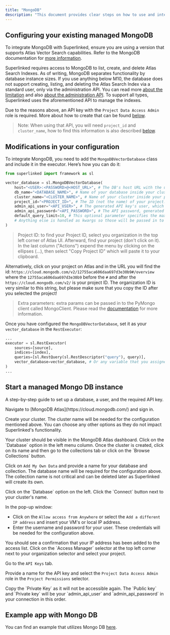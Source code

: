 ```yaml
---
title: "MongoDB"
description: "This document provides clear steps on how to use and integrate MongoDB with Superlinked."
---
```


## Configuring your existing managed MongoDB

To integrate MongoDB with Superlinked, ensure you are using a version that supports Atlas Vector Search capabilities. Refer to the MongoDB documentation for [more information](https://www.mongodb.com/docs/atlas/atlas-vector-search/vector-search-overview/).

Superlinked requires access to MongoDB to list, create, and delete Atlas Search Indexes. As of writing, MongoDB separates functionality by database instance sizes. If you use anything below M10, the database does not support creating, listing, and deleting the Atlas Search Index via a standard user, only via the administration API. You can read more [about the limitation](https://www.mongodb.com/docs/atlas/atlas-vector-search/vector-search-type/) and also [about the administration API](https://www.mongodb.com/docs/atlas/configure-api-access/). To support all types, Superlinked uses the aforementioned API to manage the indexes.

Due to the reasons above, an API key with the `Project Data Access Admin` role is required. More about how to create that can be found [below](#start-a-managed-mongo-db-instance).

> Note: When using that API, you will need `project_id` and `cluster_name`, how to find this information is also described [below](#start-a-managed-mongo-db-instance).

## Modifications in your configuration

To integrate MongoDB, you need to add the `MongoDBVectorDatabase` class and include it in the executor. Here’s how you can do it:

```python
from superlinked import framework as sl

vector_database = sl.MongoDBVectorDatabase(
    host="<USER>:<PASSWORD>@<HOST_URL>", # The DB's host URL with the username and password.
    db_name="<DATABASE_NAME>", # Name of your database inside your cluster. You need to create it, the system won't do it automatically.
    cluster_name="<CLUSTER_NAME>", # Name of your cluster inside your project.
    project_id="<PROJECT_ID>", # The ID (not the name) of your project. To see how to find it, read the note below this box.
    admin_api_user="<API_USER>", # The generated API key's user, which called public key on MongoDB Atlas.
    admin_api_password="<API_PASSWORD>", # The API password, generated by MongoDB Atlas, they reference it on Atlas as private key.
    default_query_limit=10, # This optional parameter specifies the maximum number of query results returned. If not set, it defaults to 10.
    # Anything else is handled as kwargs so those will be passed in to the MongoClient. Read more about the possible parameters below.
)
```

> Project ID: to find your Project ID, select you organization in the top left corner of Atlas UI. Afterward, find your project (don't click on it). In the last column ("Actions") expend the menu by clicking on the ellipses (...), then select "Copy Project ID" which will paste it to your clipboard.

Alternatively, click on your project on Atlas and in the URL you will find the id: `https://cloud.mongodb.com/v2/12755aca606daa697d3e30b9#/overview` where the `12755aca606daa697d3e30b9` before the `#` and after the `https://cloud.mongodb.com/v2/` is your project ID. The organization ID is very similar to this string, but please make sure that you copy the ID after you selected the project!

> Extra parameters: extra params can be passed in to the PyMongo client called MongoClient. Please read the [documentation](https://pymongo.readthedocs.io/en/stable/api/pymongo/mongo_client.html#pymongo.mongo_client.MongoClient) for more information.

Once you have configured the `MongoDBVectorDatabase`, set it as your `vector_database` in the `RestExecutor`:

```python
...
executor = sl.RestExecutor(
    sources=[source],
    indices=[index],
    queries=[sl.RestQuery(sl.RestDescriptor("query"), query)],
    vector_database=vector_database, # Or any variable that you assigned your `MongoDBVectorDatabase`.
)
...
```

## Start a managed Mongo DB instance

A step-by-step guide to set up a database, a user, and the required API key.

<Steps>
<Step title="Set up MongoDB Atlas account and create cluster">
  Navigate to [MongoDB Atlas](https://cloud.mongodb.com/) and sign in.
  
  Create your cluster. The cluster name will be needed for the configuration mentioned above. You can choose any other options as they do not impact Superlinked's functionality.
  
  <Check>
  Your cluster should be visible in the MongoDB Atlas dashboard.
  </Check>
</Step>

<Step title="Create database and collection">
  Click on the `Database` option in the left menu column. Once the cluster is created, click on its name and then go to the collections tab or click on the `Browse Collections` button. 
  
  Click on `Add My Own Data` and provide a name for your database and collection. The database name will be required for the configuration above.
  <Note>
    The collection name is not critical and can be deleted later as Superlinked
    will create its own.
  </Note>
</Step>

<Step title="Configure database access">
  Click on the `Database` option on the left. Click the `Connect` button next to your cluster's name. 
  
  In the pop-up window: 
  - Click on the `Allow access from Anywhere` or select the `Add a different IP address` and insert your VM's or
  local IP address. 
  - Enter the username and password for your user. These credentials will be needed for the configuration above.

  <Check>
    You should see a confirmation that your IP address has been added to the
    access list.
  </Check>
</Step>

<Step title="Create API key for Superlinked">
  Click on the `Access Manager` selector at the top left corner next to your organization selector and select your project.
  
  Go to the `API Keys` tab.
  
  Provide a name for the API key and select the `Project Data Access Admin` role in the `Project Permissions` selector.
  
  <Warning>
  Copy the `Private Key` as it will not be accessible again. The `Public key` and `Private key` will be your `admin_api_user` and `admin_api_password` in your connection in this order.
  </Warning>
</Step>
</Steps>

## Example app with Mongo DB

You can find an example that utilizes Mongo DB [here](https://github.com/superlinked/superlinked/blob/main/docs/run-in-production/vdbs/mongodb/app_with_mongodb.py).
